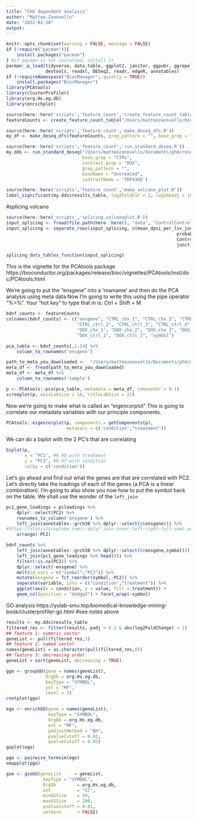 ```yaml
---
title: "CHX dependent analysis"
author: "Matteo Zanovello"
date: "2022-01-10"
output:
---
```


```r
knitr::opts_chunk$set(warning = FALSE, message = FALSE)
if (!require("pacman")){
    install.packages("pacman")
} #if pacman is not installed, install it
pacman::p_load(tidyverse, data.table, ggplot2, janitor, ggpubr, ggrepel,
               devtools, readxl, DESeq2, readr, edgeR, annotables)
if (!requireNamespace("BiocManager", quietly = TRUE))
    install.packages("BiocManager")
library(PCAtools)
library(clusterProfiler)
library(org.Hs.eg.db)
library(enrichplot)
```


```r
source(here::here('scripts','feature_count','create_feature_count_table.R'))
featureCounts <- create_feature_count_table("/Users/matteozanovello/Documents/phd/research_lines/splicing_chx/data/feature_count") #change here!!

source(here::here('scripts','feature_count','make_deseq_dfs.R'))
my_df <- make_deseq_dfs(featureCounts, grep_pattern = "", base_grep = "NT", contrast_grep = "DOX")

source(here::here('scripts','feature_count','run_standard_deseq.R'))
my.dds <- run_standard_deseq("/Users/matteozanovello/Documents/phd/research_lines/splicing_chx/data/feature_count", 
                             base_grep = "CTRL",
                             contrast_grep = "DOX",  
                             grep_pattern = "",
                             baseName = "Untreated",
                             contrastName = 'TDP43KD')

source(here::here('scripts','feature_count','make_volcano_plot.R'))
label_significant(my.dds$results_table, log2FoldCut = 2, log10padj = 10)
```

#splicing volcano
```r
source(here::here('scripts','splicing_volcanoplot.R'))
input_splicing <- fread(file.path(here::here(), "data", "ControlControl-ControlTDP43KD.csv"))
input_splicing <- separate_rows(input_splicing, c(mean_dpsi_per_lsv_junction, probability_changing, 
                                                                 probability_non_changing, ControlControl_mean_psi, 
                                                                 ControlTDP43KD_mean_psi, lsv_type, de_novo_junctions, 
                                                                 junctions_coords), sep = c(";"), convert = T)

splicing_dots_tables_function(input_splicing)
```

This is the vignette for the PCAtools package
https://bioconductor.org/packages/release/bioc/vignettes/PCAtools/inst/doc/PCAtools.html

We're going to put the "ensgene" into a 'rowname' and then do the PCA analysis using meta data
Now I'm going to write this using the pipe operator "%>%". Your "hot key" to type that in is: Ctrl + Shift + M
```r
bdnf_counts <- featureCounts
colnames(bdnf_counts) <- c("ensgene", "CTRL_chx_1", "CTRL_chx_2", "CTRL_chx_3", "CTRL_chx_4",
                           "CTRL_ctrl_2", "CTRL_ctrl_3", "CTRL_ctrl_4",
                           "DOX_chx_1", "DOX_chx_2", "DOX_chx_3", "DOX_chx_4", 
                           "DOX_ctrl_1", "DOX_ctrl_3", "symbol")

pca_table <- bdnf_counts[,1:14] %>% 
    column_to_rownames('ensgene')

path_to_meta_you_downloaded <-  "/Users/matteozanovello/Documents/phd/research_lines/splicing_chx/data/metadata.csv" #update this
meta_df <- fread(path_to_meta_you_downloaded)
meta_df <- meta_df %>% 
    column_to_rownames('sample') 

p <- PCAtools::pca(pca_table, metadata = meta_df, removeVar = 0.1)
screeplot(p, axisLabSize = 18, titleLabSize = 22)
```

Now we're going to make what is called an "eigencorplot"
This is going to correlate our metadata variables with our principle components. 
```r
PCAtools::eigencorplot(p, components = getComponents(p),
                       metavars = c('condition',"treatment"))
```

We can do a biplot with the 2 PC's that are correlating
```r
biplot(p,
       x = "PC1", #0.99 with treatment
       y = "PC2", #0.97 with condition
       colby = c('condition'))
```

Let's go ahead and find out what the genes are that are correlated with PC2.
Let's directly take the loadings of each of the genes (a PCA is a linear combination). 
I'm going to also show you now how to put the symbol back on the table. 
We shall use the wonder of the `left_join`
```r
pc1_gene_loadings = p$loadings %>% 
    dplyr::select(PC2) %>% 
    rownames_to_column('ensgene') %>% 
    left_join(annotables::grch38 %>% dplyr::select(c(ensgene))) %>% 
#https://statisticsglobe.com/r-dplyr-join-inner-left-right-full-semi-anti
    arrange(-PC2)

bdnf_counts %>% 
    left_join(annotables::grch38 %>% dplyr::select(c(ensgene,symbol))) %>% 
    left_join(pc1_gene_loadings %>% head(9)) %>%
    filter(!is.na(PC2)) %>%
    dplyr::select(-ensgene) %>% 
    melt(id.vars = c("symbol","PC2")) %>%
    mutate(ensgene = fct_reorder(symbol,-PC2)) %>% 
    separate(variable, into = c("condition","treatment")) %>%
    ggplot(aes(x = condition, y = value, fill = treatment)) + 
    geom_col(position = "dodge2") + facet_wrap(~symbol)

```

GO analysis https://yulab-smu.top/biomedical-knowledge-mining-book/clusterprofiler-go.html
#see notes above
```r
results <- my.dds$results_table
filtered_res <- filter(results, padj < 0.1 & abs(log2FoldChange) > 2)
## feature 1: numeric vector
geneList <- pull(filtered_res,3)
## feature 2: named vector
names(geneList) = as.character(pull(filtered_res,8))
## feature 3: decreasing order
geneList = sort(geneList, decreasing = TRUE)

ggo <- groupGO(gene = names(geneList),
               OrgDb = org.Hs.eg.db,
               keyType = "SYMBOL",
               ont = "MF",
               level = 3)
cnetplot(ggo)
```

```r
ego <- enrichGO(gene = names(geneList),
                keyType = "SYMBOL",
                OrgDb = org.Hs.eg.db,
                ont = "MF",
                pAdjustMethod = "BH",
                pvalueCutoff = 0.01,
                qvalueCutoff = 0.05)
goplot(ego)
```

```r
pgo <- pairwise_termsim(ego)
emapplot(pgo)
```

```r
gse <- gseGO(geneList     = geneList,
              keyType = "SYMBOL",
              OrgDb        = org.Hs.eg.db,
              ont          = "CC",
              minGSSize    = 50,
              maxGSSize    = 200,
              pvalueCutoff = 0.01,
              verbose      = FALSE)
```